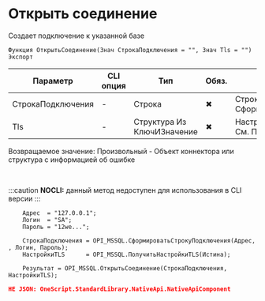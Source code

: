 ﻿---
sidebar_position: 1
description: Открыть соединение  и другие функции для работы с MSSQL в Открытом пакете интеграций - бесплатной open-source библиотеке интеграций для 1С:Предприятие 8, OneScript и CLI
keywords: [1C, 1С, 1С:Предприятие, 1С:Предприятие 8.3, API, Интеграция, Сервисы, Обмен, OneScript, CLI, MSSQL]
---


# Открыть соединение 
 Создает подключение к указанной базе



`Функция ОткрытьСоединение(Знач СтрокаПодключения = "", Знач Tls = "") Экспорт`

  | Параметр | CLI опция | Тип | Обяз. | Назначение |
  |-|-|-|-|-|
  | СтрокаПодключения | - | Строка | &#x2716; | Строка подключения. См. СформироватьСтрокуПодключения |
  | Tls | - | Структура Из КлючИЗначение | &#x2716; | Настройки TLS, если необходимо. См. ПолучитьНастройкиTls |

  
  Возвращаемое значение:   Произвольный - Объект коннектора или структура с информацией об ошибке

<br/>


:::caution
**NOCLI:** данный метод недоступен для использования в CLI версии
:::
<br/>



```bsl title="Пример использования для 1С:Предприятие/OneScript"
    Адрес  = "127.0.0.1";
    Логин  = "SA";
    Пароль = "12we...";

    СтрокаПодключения = OPI_MSSQL.СформироватьСтрокуПодключения(Адрес, , Логин, Пароль);
    НастройкиTLS      = OPI_MSSQL.ПолучитьНастройкиTLS(Истина);

    Результат = OPI_MSSQL.ОткрытьСоединение(СтрокаПодключения, НастройкиTLS);
```
    



```json title="Результат"
НЕ JSON: OneScript.StandardLibrary.NativeApi.NativeApiComponent
```
